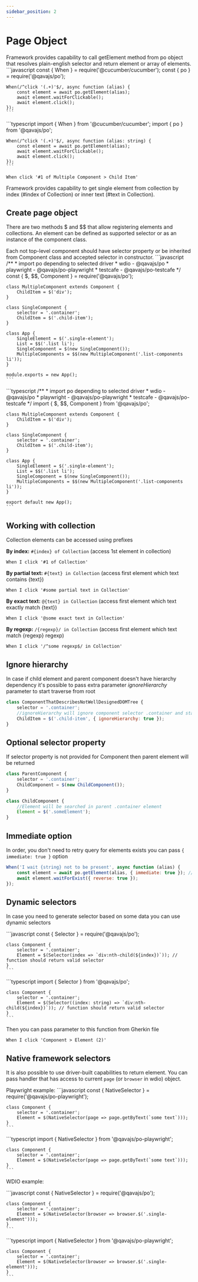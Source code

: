 ```yaml
---
sidebar_position: 2
---
```



# Page Object
Framework provides capability to call getElement method from po object that resolves plain-english selector and return element or array of elements.
<Tabs>
  <TabItem value="js" label="JavaScript" default>
    ```javascript
    const { When } = require('@cucumber/cucumber');
    const { po } = require('@qavajs/po');

    When(/^click '(.+)'$/, async function (alias) {
        const element = await po.getElement(alias);
        await element.waitForClickable();
        await element.click();
    });
    ```
  </TabItem>
  <TabItem value="ts" label="TypeScript">
    ```typescript
    import { When } from '@cucumber/cucumber';
    import { po } from '@qavajs/po';

    When(/^click '(.+)'$/, async function (alias: string) {
        const element = await po.getElement(alias);
        await element.waitForClickable();
        await element.click();
    });
    ```
  </TabItem>
</Tabs>

```gherkin
When click '#1 of Multiple Component > Child Item'
```

Framework provides capability to get single element from collection by index (#index of Collection) or inner text (#text in Collection).

## Create page object

There are two methods $ and $$ that allow registering elements and collections.
An element can be defined as supported selector or as an instance of the component class.

Each not top-level component should have selector property or be inherited from Component class and accepted selector in constructor.
<Tabs>
  <TabItem value="js" label="JavaScript" default>
    ```javascript
    /**
     *  import po depending to selected driver
     *  wdio - @qavajs/po
     *  playwright - @qavajs/po-playwright
     *  testcafe - @qavajs/po-testcafe
     */
    const { $, $$, Component } = require('@qavajs/po');

    class MultipleComponent extends Component {
        ChildItem = $('div');
    }

    class SingleComponent {
        selector = '.container';
        ChildItem = $('.child-item');
    }

    class App {
        SingleElement = $('.single-element');
        List = $$('.list li');
        SingleComponent = $(new SingleComponent());
        MultipleComponents = $$(new MultipleComponent('.list-components li'));
    }

    module.exports = new App();
    ```
  </TabItem>
  <TabItem value="ts" label="TypeScript">
    ```typescript
    /**
     *  import po depending to selected driver
     *  wdio - @qavajs/po
     *  playwright - @qavajs/po-playwright
     *  testcafe - @qavajs/po-testcafe
     */
    import { $, $$, Component } from '@qavajs/po';

    class MultipleComponent extends Component {
        ChildItem = $('div');
    }

    class SingleComponent {
        selector = '.container';
        ChildItem = $('.child-item');
    }

    class App {
        SingleElement = $('.single-element');
        List = $$('.list li');
        SingleComponent = $(new SingleComponent());
        MultipleComponents = $$(new MultipleComponent('.list-components li'));
    }

    export default new App();
    ```
  </TabItem>
</Tabs>

## Working with collection
Collection elements can be accessed using prefixes

**By index:** `#{index} of Collection` (access 1st element in collection)
```gherkin
When I click '#1 of Collection'
```
**By partial text:** `#{text} in Collection` (access first element which text contains \{text})
```gherkin
When I click '#some partial text in Collection'
```
**By exact text:** `@{text} in Collection` (access first element which text exactly match \{text})
```gherkin
When I click '@some exact text in Collection'
```

**By regexp:** `/{regexp}/ in Collection` (access first element which text match \{regexp} regexp)
```gherkin
When I click '/^some regexp$/ in Collection'
```

## Ignore hierarchy
In case if child element and parent component doesn't have hierarchy dependency
it's possible to pass extra parameter _ignoreHierarchy_ parameter to start traverse from root

```javascript
class ComponentThatDescribesNotWellDesignedDOMTree {
    selector = '.container';
    //ignoreHierarchy will ignore component selector .container and start traverse from root
    ChildItem = $('.child-item', { ignoreHierarchy: true });
}
```

## Optional selector property
If selector property is not provided for Component then parent element will be returned

```javascript
class ParentComponent {
    selector = '.container';
    ChildComponent = $(new ChildComponent());
}

class ChildComponent {
    //Element will be searched in parent .container element
    Element = $('.someElement');
}
```

## Immediate option
In order, you don't need to retry query for elements exists you can pass `{ immediate: true }` option
```javascript
When('I wait {string} not to be present', async function (alias) {
    const element = await po.getElement(alias, { immediate: true }); // in case if element not found dummy not existing element be returned
    await element.waitForExist({ reverse: true });
});
```

## Dynamic selectors
In case you need to generate selector based on some data you can use dynamic selectors

<Tabs>
  <TabItem value="js" label="JavaScript" default>
    ```javascript
    const { Selector } = require('@qavajs/po');

    class Component {
        selector = '.container';
        Element = $(Selector(index => `div:nth-child(${index})`)); // function should return valid selector
    }
    ```
  </TabItem>
  <TabItem value="ts" label="TypeScript">
    ```typescript
    import { Selector } from '@qavajs/po';

    class Component {
        selector = '.container';
        Element = $(Selector((index: string) => `div:nth-child(${index})`)); // function should return valid selector
    }
    ```
  </TabItem>
</Tabs>

Then you can pass parameter to this function from Gherkin file

```gherkin
When I click 'Component > Element (2)'
```

## Native framework selectors
It is also possible to use driver-built capabilities to return element. You can pass handler that has access to
current `page` (or `browser` in wdio) object.

Playwright example:
<Tabs>
  <TabItem value="js" label="JavaScript" default>
    ```javascript
    const { NativeSelector } = require('@qavajs/po-playwright');

    class Component {
        selector = '.container';
        Element = $(NativeSelector(page => page.getByText(`some text`)));
    }
    ```
  </TabItem>
  <TabItem value="ts" label="TypeScript">
    ```typescript
    import { NativeSelector } from '@qavajs/po-playwright';

    class Component {
        selector = '.container';
        Element = $(NativeSelector(page => page.getByText(`some text`)));
    }
    ```
  </TabItem>
</Tabs>

WDIO example:

<Tabs>
  <TabItem value="js" label="JavaScript" default>
    ```javascript
    const { NativeSelector } = require('@qavajs/po');

    class Component {
        selector = '.container';
        Element = $(NativeSelector(browser => browser.$('.single-element')));
    }
    ```
  </TabItem>
  <TabItem value="ts" label="TypeScript">
    ```typescript
    import { NativeSelector } from '@qavajs/po-playwright';

    class Component {
        selector = '.container';
        Element = $(NativeSelector(browser => browser.$('.single-element')));
    }
    ```
  </TabItem>
</Tabs>
